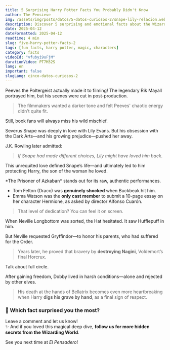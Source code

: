 ```yaml
---
title: 5 Surprising Harry Potter Facts You Probably Didn't Know
author: The Pensieve
img: /assets/img/posts/datos/5-datos-curiosos-2/snape-lily-relacion.webp
description: Discover 5 surprising and emotional facts about the Wizarding World. We bet you didn’t see these coming!
date: 2025-04-12
dateFormatted: 2025-04-12
readtime: 4 min
slug: five-harry-potter-facts-2
tags: [fun facts, harry potter, magic, characters]
category: facts
videoId: "vfubyi9uFjM"
durationVideo: PT7M32S
lang: en
important: false
slugLang: cinco-datos-curiosos-2
---
```



<Article>

<Section title="1. 🧻 **Peeves Was Filmed… But Cut**">
Peeves the Poltergeist actually made it to filming! The legendary Rik Mayall portrayed him, but his scenes were cut in post-production.

> The filmmakers wanted a darker tone and felt Peeves' chaotic energy didn’t quite fit.

Still, book fans will always miss his wild mischief.
</Section>

<Section title="2. 💔 **Snape and Lily Could Have Been Together**">
Severus Snape was deeply in love with Lily Evans. But his obsession with the Dark Arts—and his growing prejudice—pushed her away.

J.K. Rowling later admitted:  
> _If Snape had made different choices, Lily might have loved him back._

This unrequited love defined Snape’s life—and ultimately led to him protecting Harry, the son of the woman he loved.
</Section>

<Section title="3. 🎬 **The Film With the Most Improvisation**">
*The Prisoner of Azkaban* stands out for its raw, authentic performances.

- Tom Felton (Draco) was **genuinely shocked** when Buckbeak hit him.
- Emma Watson was the **only cast member** to submit a 10-page essay on her character Hermione, as asked by director Alfonso Cuarón.

> That level of dedication? You can feel it on screen.
</Section>

<Section title="4. 🦁 **Neville Almost Ended Up in Hufflepuff**">
When Neville Longbottom was sorted, the Hat hesitated. It saw Hufflepuff in him.

But Neville requested Gryffindor—to honor his parents, who had suffered for the Order.

> Years later, he proved that bravery by **destroying Nagini**, Voldemort’s final Horcrux.

Talk about full circle.
</Section>

<Section title="5. 🧦 **Dobby’s Life Was Even Sadder Than We Thought**">
After gaining freedom, Dobby lived in harsh conditions—alone and rejected by other elves.

> His death at the hands of Bellatrix becomes even more heartbreaking when Harry **digs his grave by hand**, as a final sign of respect.

### 📣 Which fact surprised you the most?

Leave a comment and let us know!  
✨ And if you loved this magical deep dive, **follow us for more hidden secrets from the Wizarding World**.

See you next time at *El Pensadero*!
</Section>

</Article>
